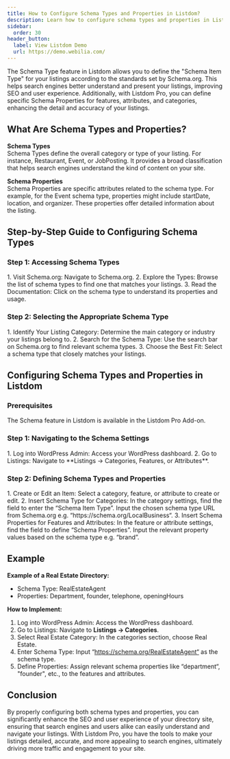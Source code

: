 ```yaml
---
title: How to Configure Schema Types and Properties in Listdom?
description: Learn how to configure schema types and properties in Listdom to improve SEO and provide detailed information for your listings.
sidebar:
  order: 30
header_button:
  label: View Listdom Demo
  url: https://demo.webilia.com/
---
```



The Schema Type feature in Listdom allows you to define the "Schema Item Type" for your listings according to the standards set by Schema.org. This helps search engines better understand and present your listings, improving SEO and user experience. Additionally, with Listdom Pro, you can define specific Schema Properties for features, attributes, and categories, enhancing the detail and accuracy of your listings.

## What Are Schema Types and Properties?

**Schema Types**  
Schema Types define the overall category or type of your listing. For instance, Restaurant, Event, or JobPosting. It provides a broad classification that helps search engines understand the kind of content on your site.

**Schema Properties**  
Schema Properties are specific attributes related to the schema type. For example, for the Event schema type, properties might include startDate, location, and organizer. These properties offer detailed information about the listing.

## Step-by-Step Guide to Configuring Schema Types

### Step 1: Accessing Schema Types
<Steps>
1. Visit Schema.org: Navigate to Schema.org.  
2. Explore the Types: Browse the list of schema types to find one that matches your listings.  
3. Read the Documentation: Click on the schema type to understand its properties and usage.  
</Steps>

### Step 2: Selecting the Appropriate Schema Type
<Steps>
1. Identify Your Listing Category: Determine the main category or industry your listings belong to.  
2. Search for the Schema Type: Use the search bar on Schema.org to find relevant schema types.  
3. Choose the Best Fit: Select a schema type that closely matches your listings.  
</Steps>

## Configuring Schema Types and Properties in Listdom

### Prerequisites
<Aside type="note">
The Schema feature in Listdom is available in the Listdom Pro Add-on.
</Aside>

### Step 1: Navigating to the Schema Settings
<Steps>
1. Log into WordPress Admin: Access your WordPress dashboard.  
2. Go to Listings: Navigate to **Listings → Categories, Features, or Attributes**.  
</Steps>

### Step 2: Defining Schema Types and Properties
<Steps>
1. Create or Edit an Item: Select a category, feature, or attribute to create or edit.  
2. Insert Schema Type for Categories: In the category settings, find the field to enter the “Schema Item Type”. Input the chosen schema type URL from Schema.org e.g. “https://schema.org/LocalBusiness“.  
3. Insert Schema Properties for Features and Attributes: In the feature or attribute settings, find the field to define “Schema Properties”. Input the relevant property values based on the schema type e.g. “brand”.  
</Steps>

## Example

**Example of a Real Estate Directory:**  
- Schema Type: RealEstateAgent  
- Properties: Department, founder, telephone, openingHours  

**How to Implement:**  
<Steps>
1. Log into WordPress Admin: Access the WordPress dashboard.  
2. Go to Listings: Navigate to **Listings → Categories**.  
3. Select Real Estate Category: In the categories section, choose Real Estate.  
4. Enter Schema Type: Input “https://schema.org/RealEstateAgent“ as the schema type.  
5. Define Properties: Assign relevant schema properties like “department“, "founder", etc., to the features and attributes.  
</Steps>

## Conclusion

By properly configuring both schema types and properties, you can significantly enhance the SEO and user experience of your directory site, ensuring that search engines and users alike can easily understand and navigate your listings. With Listdom Pro, you have the tools to make your listings detailed, accurate, and more appealing to search engines, ultimately driving more traffic and engagement to your site.
